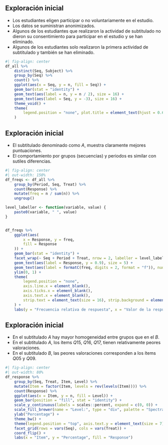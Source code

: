 
## Exploración inicial

* Los estudiantes eligen participar o no voluntariamente en el estudio.
* Los datos se suministran anonimizados.
* Algunos de los estudiantes que realizaron la actividad de subtitulado no dieron su consentimiento para participar en el estudio y se han eliminado.
* Algunos de los estudiantes solo realizaron la primera actividad de subtitulado y también se han eliminado.

```r
#| fig-align: center
df_all %>%
    distinct(Seq, Subject) %>%
    group_by(Seq) %>%
    count() %>%
    ggplot(aes(x = Seq, y = n, fill = Seq)) +
    geom_bar(stat = "identity") +
    geom_text(aes(label = n, y = n / 2), size = 16) +
    geom_text(aes(label = Seq, y = -3), size = 16) +
    theme_void() +
    theme(
        legend.position = "none", plot.title = element_text(hjust = 0.6)
    )
```


## Exploración inicial

* El subtitulado denominado como $A$, muestra claramente mejores puntuaciones.
* El comportamiento por grupos (secuencias) y periodos es similar con sutiles diferencias.

```r
#| fig-align: center
#| out-width: 150%
df_freqs <- df_all %>%
    group_by(Period, Seq, Treat) %>%
    count(Response) %>%
    mutate(freq = n / sum(n)) %>%
    ungroup()

level_labeller <- function(variable, value) {
    paste0(variable, " ", value)
}


df_freqs %>%
    ggplot(aes(
        x = Response, y = freq,
        fill = Response
    )) +
    geom_bar(stat = "identity") +
    facet_wrap(~ Seq + Period + Treat, nrow = 2, labeller = level_labeller) +
    geom_text(aes(label = Response, y = 0.9), size = 5) +
    geom_text(aes(label = formatC(freq, digits = 2, format = "f")), nudge_y = 0.1, size = 4) +
    ylim(0, 1) +
    theme(
        legend.position = "none",
        axis.line.x = element_blank(),
        axis.ticks.x = element_blank(),
        axis.text.x = element_blank(),
        strip.text = element_text(size = 16), strip.background = element_blank()
    ) +
    labs(y = "Frecuencia relativa de respuesta", x = "Valor de la respuesta")
```


## Exploración inicial

* En el subtitulado $A$ hay mayor homogeneidad entre grupos que en el $B$.
* En el subtitulado $A$, los ítems $Q15$, $Q16$, $Q17$, tienen relativamente peores valoraciones.
* En el subtitulado $B$, las peores valoraciones corresponden a los ítems $Q05$ y $Q09$.

```r
#| fig-align: center
#| out-width: 80%
df_response %>%
    group_by(Seq, Treat, Item, Level) %>%
    mutate(Item = factor(Item, levels = rev(levels(Item)))) %>%
    count(Response) %>%
    ggplot(aes(x = Item, y = n, fill = Level)) +
    geom_bar(position = "fill", stat = "identity") +
    scale_y_continuous(labels = scales::percent, expand = c(0, 0)) +
    scale_fill_brewer(name = "Level:", type = "div", palette = "Spectral") +
    ylab("Percentage") +
    theme_bw() +
    theme(legend.position = "top", axis.text.y = element_text(size = 7)) +
    facet_grid(rows = vars(Seq), cols = vars(Treat)) +
    coord_flip() +
    labs(x = "Item", y = "Percentage", fill = "Response")
```
